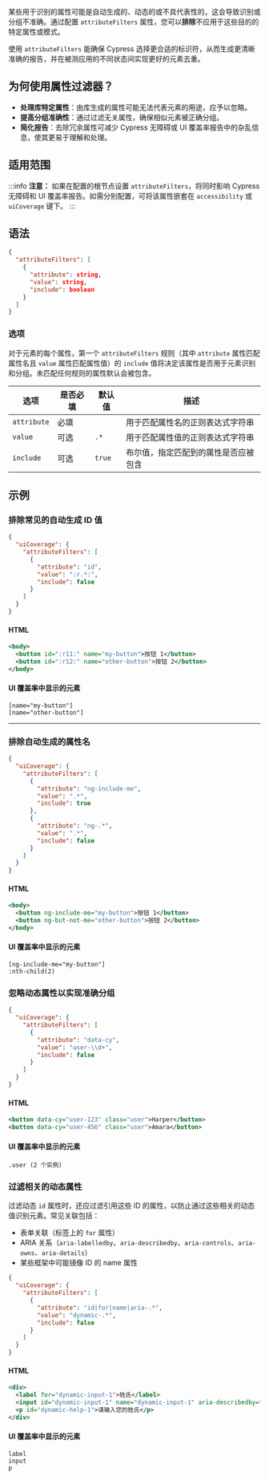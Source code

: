 某些用于识别的属性可能是自动生成的、动态的或不具代表性的，这会导致识别或分组不准确。通过配置 `attributeFilters` 属性，您可以**排除**不应用于这些目的的特定属性或模式。

使用 `attributeFilters` 能确保 Cypress 选择更合适的标识符，从而生成更清晰准确的报告，并在被测应用的不同状态间实现更好的元素去重。

## 为何使用属性过滤器？

- **处理库特定属性**：由库生成的属性可能无法代表元素的用途，应予以忽略。
- **提高分组准确性**：通过过滤无关属性，确保相似元素被正确分组。
- **简化报告**：去除冗余属性可减少 Cypress 无障碍或 UI 覆盖率报告中的杂乱信息，使其更易于理解和处理。

## 适用范围

:::info
**注意：** 如果在配置的根节点设置 `attributeFilters`，将同时影响 Cypress 无障碍和 UI 覆盖率报告。如需分别配置，可将该属性嵌套在 `accessibility` 或 `uiCoverage` 键下。
:::

## 语法

```json
{
  "attributeFilters": [
    {
      "attribute": string,
      "value": string,
      "include": boolean
    }
  ]
}
```

### 选项

对于元素的每个属性，第一个 `attributeFilters` 规则（其中 `attribute` 属性匹配属性名且 `value` 属性匹配属性值）的 `include` 值将决定该属性是否用于元素识别和分组。未匹配任何规则的属性默认会被包含。

| 选项         | 是否必填 | 默认值  | 描述                                                                 |
| ------------ | -------- | ------- | ------------------------------------------------------------------- |
| `attribute`  | 必填     |         | 用于匹配属性名的正则表达式字符串                                    |
| `value`      | 可选     | `.*`    | 用于匹配属性值的正则表达式字符串                                    |
| `include`    | 可选     | `true`  | 布尔值，指定匹配到的属性是否应被包含                                |

## 示例

### 排除常见的自动生成 ID 值

```json
{
  "uiCoverage": {
    "attributeFilters": [
      {
        "attribute": "id",
        "value": ":r.*:",
        "include": false
      }
    ]
  }
}
```

#### HTML

```xml
<body>
  <button id=":r11:" name="my-button">按钮 1</button>
  <button id=":r12:" name="other-button">按钮 2</button>
</body>
```

#### UI 覆盖率中显示的元素

```
[name="my-button"]
[name="other-button"]
```

---

### 排除自动生成的属性名

```json
{
  "uiCoverage": {
    "attributeFilters": [
      {
        "attribute": "ng-include-me",
        "value": ".*",
        "include": true
      },
      {
        "attribute": "ng-.*",
        "value": ".*",
        "include": false
      }
    ]
  }
}
```

#### HTML

```xml
<body>
  <button ng-include-me="my-button">按钮 1</button>
  <button ng-but-not-me="other-button">按钮 2</button>
</body>
```

#### UI 覆盖率中显示的元素

```
[ng-include-me="my-button"]
:nth-child(2)
```

### 忽略动态属性以实现准确分组

```json
{
  "uiCoverage": {
    "attributeFilters": [
      {
        "attribute": "data-cy",
        "value": "user-\\d+",
        "include": false
      }
    ]
  }
}
```

#### HTML

```xml
<button data-cy="user-123" class="user">Harper</button>
<button data-cy="user-456" class="user">Amara</button>
```

#### UI 覆盖率中显示的元素

```
.user (2 个实例)
```

### 过滤相关的动态属性

过滤动态 `id` 属性时，还应过滤引用这些 ID 的属性，以防止通过这些相关的动态值识别元素。常见关联包括：

- 表单关联（标签上的 `for` 属性）
- ARIA 关系（`aria-labelledby`、`aria-describedby`、`aria-controls`、`aria-owns`、`aria-details`）
- 某些框架中可能镜像 ID 的 name 属性

```json
{
  "uiCoverage": {
    "attributeFilters": [
      {
        "attribute": "id|for|name|aria-.*",
        "value": "dynamic-.*",
        "include": false
      }
    ]
  }
}
```

#### HTML

```xml
<div>
  <label for="dynamic-input-1">姓氏</label>
  <input id="dynamic-input-1" name="dynamic-input-1" aria-describedby="dynamic-help-1" />
  <p id="dynamic-help-1">请输入您的姓氏</p>
</div>
```

#### UI 覆盖率中显示的元素

```
label
input
p
```